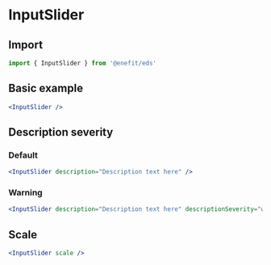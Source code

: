 
# InputSlider

## Import

```jsx
import { InputSlider } from '@enefit/eds'
```

## Basic example

```jsx
<InputSlider />
```

<InputSlider  />

## Description severity

### Default

```jsx
<InputSlider description="Description text here" />
```

<InputSlider description="Description text here" />

### Warning

```jsx
<InputSlider description="Description text here" descriptionSeverity="warning" />
```

<InputSlider description="Description text here" descriptionSeverity="warning" />

## Scale

```jsx
<InputSlider scale />
```

<InputSlider scale />
